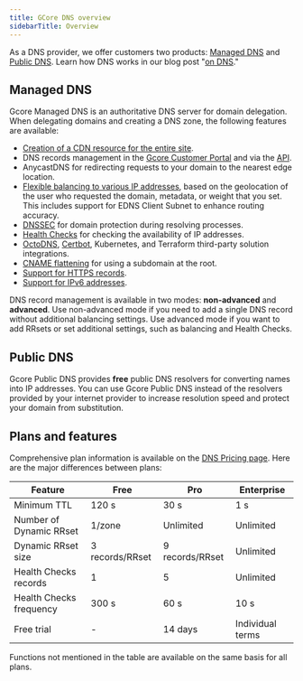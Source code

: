 ---
title: GCore DNS overview
sidebarTitle: Overview
---

As a DNS provider, we offer customers two products: [Managed DNS](https://gcore.com/dns) and [Public DNS](https://gcore.com/public-dns). Learn how DNS works in our blog post "[on DNS](https://gcore.com/learning/what-is-dns-how-does-it-work/)."

## Managed DNS

Gcore Managed DNS is an authoritative DNS server for domain delegation. When delegating domains and creating a DNS zone, the following features are available:

  * [Creation of a CDN resource for the entire site](/cdn/getting-started/create-a-cdn-resource/create-a-cdn-resource-for-the-entire-site).
  * DNS records management in the [Gcore Customer Portal](https://dns.gcore.com/zones) and via the [API](https://api.gcore.com/docs/dns).
  * AnycastDNS for redirecting requests to your domain to the nearest edge location.
  * [Flexible balancing to various IP addresses](/dns/dns-records/configure-weight-balancing-and-geobalancing), based on the geolocation of the user who requested the domain, metadata, or weight that you set. This includes support for EDNS Client Subnet to enhance routing accuracy.
  * [DNSSEC](/dns/getting-started-with-dnssec) for domain protection during resolving processes.
  * [Health Checks](/dns/dns-failover/configure-and-use-dns-failover) for checking the availability of IP addresses.
  * [OctoDNS](/dns/dns-plugins/use-gcore-dns-as-a-secondary-dns-with-octodns), [Certbot](/dns/dns-plugins/get-a-let-s-encrypt-certificate-with-certbot), Kubernetes, and Terraform third-party solution integrations.
  * [CNAME flattening](/dns/dns-records/specify-cname-at-root) for using a subdomain at the root.
  * [Support for HTTPS records](/dns/dns-records/what-is-an-https-record-and-how-is-it-configured).
  * [Support for IPv6 addresses](/dns/dns-records#aaaa-record).



DNS record management is available in two modes: **non-advanced** and **advanced**. Use non-advanced mode if you need to add a single DNS record without additional balancing settings. Use advanced mode if you want to add RRsets or set additional settings, such as balancing and Health Checks.

## Public DNS

Gcore Public DNS provides **free** public DNS resolvers for converting names into IP addresses. You can use Gcore Public DNS instead of the resolvers provided by your internet provider to increase resolution speed and protect your domain from substitution.

## Plans and features

Comprehensive plan information is available on the [DNS Pricing page](https://gcore.com/pricing/edge-network#dns). Here are the major differences between plans:

**Feature** | **Free** | **Pro** | **Enterprise**  
---|---|---|---  
Minimum TTL | 120 s | 30 s | 1 s  
Number of Dynamic RRset | 1/zone | Unlimited | Unlimited  
Dynamic RRset size | 3 records/RRset | 9 records/RRset | Unlimited  
Health Checks records | 1 | 5 | Unlimited  
Health Checks frequency | 300 s | 60 s | 10 s  
Free trial | - | 14 days | Individual terms  
  
Functions not mentioned in the table are available on the same basis for all plans.